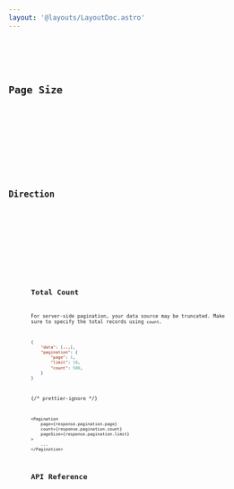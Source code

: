 ```yaml
---
layout: '@layouts/LayoutDoc.astro'
---
```






<Preview client:load>
	<Fragment slot="preview">
		<Default client:visible />
	</Fragment>
	<Fragment slot="code">
		<Code code={DefaultRaw} lang="svelte" />
	</Fragment>
</Preview>

## Page Size

<Preview client:load>
	<Fragment slot="preview">
		<DynamicPageSize client:visible />
	</Fragment>
	<Fragment slot="code">
		<Code code={DynamicPageSizeRaw} lang="svelte" />
	</Fragment>
</Preview>

## Direction

<Preview client:load>
	<Fragment slot="preview">
		<Dir client:visible />
	</Fragment>
	<Fragment slot="code">
		<Code code={DirRaw} lang="svelte" />
	</Fragment>
</Preview>

## Total Count

For server-side pagination, your data source may be truncated. Make sure to specify the total records using `count`.

```json
{
	"data": [...],
	"pagination": {
		"page": 1,
		"limit": 10,
		"count": 500,
	}
}
```

{/* prettier-ignore */}
```svelte
<Pagination
	page={response.pagination.page}
	count={response.pagination.count}
	pageSize={response.pagination.limit}
>
	...
</Pagination>
```

## API Reference

<ApiTable />
